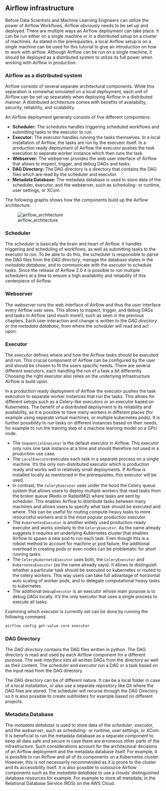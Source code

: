 ## Airflow infrastructure

Before Data Scientists and Machine Learning Engineers can utilize the power of Airflow Workflows, Airflow obviously needs to be set up and deployed. 
There are multiple ways an Airflow deployment can take place. It can be run either on a single machine or in a distributed setup on a cluster of machines. As stated in the prerequisites, a local Airflow setup is on a single machine can be used for this tutorial to give an introduction on how to work with airflow. Although Airflow can be run on a single machine, it should be deployed as a distributed system to utilize its full power when working with Airflow in production.

### Airflow as a distributed system

Airflow consists of several separate architectural components. While this separation is somewhat simulated on a local deployment, each unit of Airflow can be set up separately when deploying Airflow in a distributed manner. A distributed architecture comes with benefits of availability, security, reliability, and scalability.

An Airflow deployment generally consists of five different compontens:

* **Scheduler:** The schedules handles triggering scheduled workflows and submitting tasks to the executor to run.
* **Executor:** The executor handles running the tasks themselves. In a local installation of Airflow, the tasks are run by the executor itself. In a production ready deployment of Airflow the executor pushes the task execution to separate worker instance which then runs the task.
* **Webserver:** The webserver provides the web user interface of Airflow that allows to inspect, trigger, and debug DAGs and tasks.
* **DAG Directory:** The DAG directory is a directory that contains the DAG files which are read by the scheduler and executor.
* **Metadata Database:** The metadata database is used to store data of the scheduler, executor, and the webserver, such as scheduling- or runtime, user settings, or XCom.

The following graphs shows how the components build up the Airflow architecture.

![airflow_architecture](./images/05-Airflow/airflow_architecture.png)

### Scheduler 

The *scheduler* is basically the brain and heart of Airflow. It handles triggering and scheduling of workflows, as well as submitting tasks to the executor to run. To be able to do this, the scheduler is responsible to parse the DAG files from the *DAG directory*, manage the database states in the *metadata database*, and to communicate with the *executor* to schedule tasks. Since the release of Airflow 2.0 it is possible to run multiple schedulers at a time to ensure a high availability and reliability of this centerpiece of Airflow.

### Webserver

The *webserver* runs the web interface of Airflow and thus the user interface every Airflow user sees. This allows to inspect, trigger, and debug DAGs and tasks in Airflow (and much more!), such as seen in the previous chapters. Each user interaction and change is written to the *DAG directory* or the *metadata database*, from where the *scheduler* will read and act upon.

### Executor 

The *executor* defines where and how the Airflow tasks should be executed and run. This crucial component of Airflow can be configured by the user and should be chosen to fit the users specific needs. There are several different executors, each handling the run of a task a bit differently. Choosing the right executor also relies on the underlying infrastructure Airflow is build upon.  

In a production ready deployment of Airflow the executor pushes the task execution to separate worker instances that run the tasks. This allows for different setups such as a Celery-like executors or an executor based on Kubernetes. The benefit of a distributed deployment is its reliability and availability, as it is possible to have many workers in different places (for example using separate virtual machines, or multiple kubernetes pods). It is further possibility to run tasks on different instances based on their needs, for example to run the training step of a machine learning model on a GPU node.

+ The `SequentialExecutor` is the default executor in Airflow. This executor only runs one task instance at a time and should therefore not used in a production use case.
+ The `LocalExecutor`executes each task in a separate process on a single machine. It’s the only non-distributed executor which is production ready and works well in relatively small deployments. If Airflow is installed locally as mentioned in the prerequisites, this executor will be used.
+ In contrast, the `CeleryExecutor` uses under the hood the Celery queue system that allows users to deploy multiple workers that read tasks from the broker queue (Redis or RabbitMQ) where tasks are sent by scheduler. This enables Airflow to distribute tasks between many machines and allows users to specify what task should be executed and where. This can be useful for routing compute-heavy tasks to more resourceful workers and is the most popular production executor.
+ The `KubernetesExecutor` is another widely used production-ready executor and works similarly to the `CeleryExecutor`. As the name already suggests it requires an underlying Kubernetes cluster that enables Airflow to spawn a new pod to run each task. Even though this is a robust method to account for machine or pod failure, the additional overhead in creating pods or even nodes can be problematic for short running tasks.
+ The `CeleryKubernetsExecutor` uses both, the `CeleryExecutor` and `KubernetesExecutor` (as the name already says). It allows to distinguish whether a particular task should be executed on kubernetes or routed to the celery workers. This way users can take full advantage of horizontal auto scaling of worker pods, and to delegate computational heavy tasks to kubernetes.
+ The additional `DebugExecutor` is an executor whose main purpose is to debug DAGs locally. It’s the only executor that uses a single process to execute all tasks.

Examining which executor is currently set can be done by running the following command.

```bash
airflow config get-value core executor
```

### DAG Directory

The *DAG directory* contains the DAG files written in python. The DAG directory is read and used by each Airflow component for a different purpose. The *web interface* lists all written DAGs from the directory as well as their content. The *scheduler* and *executor* run a DAG or a task based on the input read from the DAG directory.

The DAG directory can be of different nature. It can be a local folder in case of a local installation, or also use a separate repository like Git where the DAG files are stored. The scheduler will recurse through the DAG Directory so it is also possible to create subfolders for example based on different projects.

### Metadata Database

The *metadata database* is used to store data of the *scheduler*, *executor*, and the *webserver*, such as scheduling- or runtime, user settings, or XCom. 
It is beneficial to run the metadata database as a separate component to keep all data safe and secure in case there are erroneous other parts of the infrastructure.
Such considerations account for the architectural decisions of an Airflow deployment and the metadata database itself. For example, it is possible to run Airflow and all of its components on a Kubernetes cluster. However, this is not necessarily recommended as it is prone to the cluster and its accessibility itself. It is also possible to outsource Airflow components such as the *metadata database* to use a clouds' distinguished database resources  for example. For example to store all metadata, in the Relational Database Service (RDS) on the AWS Cloud.


